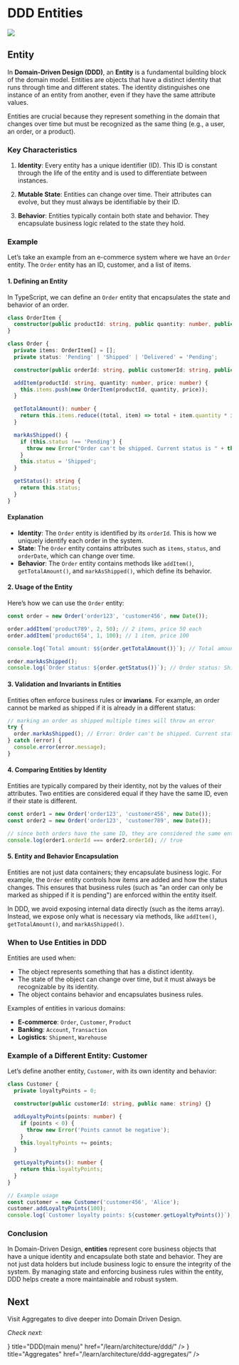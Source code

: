 
# DDD Entities

<img className="rounded-2xl border-2 border-gray-800" src="/assets/read/ddd_entities.png" />

## Entity

In **Domain-Driven Design (DDD)**, an **Entity** is a fundamental building block of the domain model. Entities are objects that have a distinct identity that runs through time and different states. The identity distinguishes one instance of an entity from another, even if they have the same attribute values.

Entities are crucial because they represent something in the domain that changes over time but must be recognized as the same thing (e.g., a user, an order, or a product).

### Key Characteristics
1. **Identity**: Every entity has a unique identifier (ID). This ID is constant through the life of the entity and is used to differentiate between instances.
   
2. **Mutable State**: Entities can change over time. Their attributes can evolve, but they must always be identifiable by their ID.

3. **Behavior**: Entities typically contain both state and behavior. They encapsulate business logic related to the state they hold.

### Example

Let’s take an example from an e-commerce system where we have an `Order` entity. The `Order` entity has an ID, customer, and a list of items.

#### 1. Defining an Entity

In TypeScript, we can define an `Order` entity that encapsulates the state and behavior of an order.

```typescript
class OrderItem {
  constructor(public productId: string, public quantity: number, public price: number) {}
}

class Order {
  private items: OrderItem[] = [];
  private status: 'Pending' | 'Shipped' | 'Delivered' = 'Pending';

  constructor(public orderId: string, public customerId: string, public orderDate: Date) {}

  addItem(productId: string, quantity: number, price: number) {
    this.items.push(new OrderItem(productId, quantity, price));
  }

  getTotalAmount(): number {
    return this.items.reduce((total, item) => total + item.quantity * item.price, 0);
  }

  markAsShipped() {
    if (this.status !== 'Pending') {
      throw new Error("Order can't be shipped. Current status is " + this.status);
    }
    this.status = 'Shipped';
  }

  getStatus(): string {
    return this.status;
  }
}
```

#### Explanation
- **Identity**: The `Order` entity is identified by its `orderId`. This is how we uniquely identify each order in the system.
- **State**: The `Order` entity contains attributes such as `items`, `status`, and `orderDate`, which can change over time.
- **Behavior**: The `Order` entity contains methods like `addItem()`, `getTotalAmount()`, and `markAsShipped()`, which define its behavior.

#### 2. Usage of the Entity

Here’s how we can use the `Order` entity:

```typescript
const order = new Order('order123', 'customer456', new Date());

order.addItem('product789', 2, 50); // 2 items, price 50 each
order.addItem('product654', 1, 100); // 1 item, price 100

console.log(`Total amount: $${order.getTotalAmount()}`); // Total amount: $200

order.markAsShipped();
console.log(`Order status: ${order.getStatus()}`); // Order status: Shipped
```

#### 3. Validation and Invariants in Entities

Entities often enforce business rules or **invarians**. For example, an order cannot be marked as shipped if it is already in a different status:

```typescript
// marking an order as shipped multiple times will throw an error
try {
  order.markAsShipped(); // Error: Order can't be shipped. Current status is Shipped
} catch (error) {
  console.error(error.message);
}
```

#### 4. Comparing Entities by Identity

Entities are typically compared by their identity, not by the values of their attributes. Two entities are considered equal if they have the same ID, even if their state is different.

```typescript
const order1 = new Order('order123', 'customer456', new Date());
const order2 = new Order('order123', 'customer789', new Date());

// since both orders have the same ID, they are considered the same entity
console.log(order1.orderId === order2.orderId); // true
```

#### 5. Entity and Behavior Encapsulation

Entities are not just data containers; they encapsulate business logic. For example, the `Order` entity controls how items are added and how the status changes. This ensures that business rules (such as "an order can only be marked as shipped if it is pending") are enforced within the entity itself.

In DDD, we avoid exposing internal data directly (such as the items array). Instead, we expose only what is necessary via methods, like `addItem()`, `getTotalAmount()`, and `markAsShipped()`.

### When to Use Entities in DDD

Entities are used when:
- The object represents something that has a distinct identity.
- The state of the object can change over time, but it must always be recognizable by its identity.
- The object contains behavior and encapsulates business rules.

Examples of entities in various domains:
- **E-commerce**: `Order`, `Customer`, `Product`
- **Banking**: `Account`, `Transaction`
- **Logistics**: `Shipment`, `Warehouse`

### Example of a Different Entity: Customer

Let’s define another entity, `Customer`, with its own identity and behavior:

```typescript
class Customer {
  private loyaltyPoints = 0;

  constructor(public customerId: string, public name: string) {}

  addLoyaltyPoints(points: number) {
    if (points < 0) {
      throw new Error('Points cannot be negative');
    }
    this.loyaltyPoints += points;
  }

  getLoyaltyPoints(): number {
    return this.loyaltyPoints;
  }
}

// Example usage
const customer = new Customer('customer456', 'Alice');
customer.addLoyaltyPoints(100);
console.log(`Customer loyalty points: ${customer.getLoyaltyPoints()}`); // Customer loyalty points: 100
```

### Conclusion

In Domain-Driven Design, **entities** represent core business objects that have a unique identity and encapsulate both state and behavior. They are not just data holders but include business logic to ensure the integrity of the system. By managing state and enforcing business rules within the entity, DDD helps create a more maintainable and robust system.

## Next

Visit Aggregates to dive deeper into Domain Driven Design.

*Check next:*

<Cards>
  <Card icon={<svg xmlns="http://www.w3.org/2000/svg" width="16" height="16" fill="currentColor" viewBox="0 0 16 16">
    <path d="M14.763.075A.5.5 0 0 1 15 .5v15a.5.5 0 0 1-.5.5h-3a.5.5 0 0 1-.5-.5V14h-1v1.5a.5.5 0 0 1-.5.5h-9a.5.5 0 0 1-.5-.5V10a.5.5 0 0 1 .342-.474L6 7.64V4.5a.5.5 0 0 1 .276-.447l8-4a.5.5 0 0 1 .487.022M6 8.694 1 10.36V15h5zM7 15h2v-1.5a.5.5 0 0 1 .5-.5h2a.5.5 0 0 1 .5.5V15h2V1.309l-7 3.5z"/>
    <path d="M2 11h1v1H2zm2 0h1v1H4zm-2 2h1v1H2zm2 0h1v1H4zm4-4h1v1H8zm2 0h1v1h-1zm-2 2h1v1H8zm2 0h1v1h-1zm2-2h1v1h-1zm0 2h1v1h-1zM8 7h1v1H8zm2 0h1v1h-1zm2 0h1v1h-1zM8 5h1v1H8zm2 0h1v1h-1zm2 0h1v1h-1zm0-2h1v1h-1z"/>
    </svg>} title="DDD(main menu)" href="/learn/architecture/ddd/" />
  <Card icon={<svg xmlns="http://www.w3.org/2000/svg" width="16" height="16" fill="currentColor" viewBox="0 0 16 16">
    <path d="M14.763.075A.5.5 0 0 1 15 .5v15a.5.5 0 0 1-.5.5h-3a.5.5 0 0 1-.5-.5V14h-1v1.5a.5.5 0 0 1-.5.5h-9a.5.5 0 0 1-.5-.5V10a.5.5 0 0 1 .342-.474L6 7.64V4.5a.5.5 0 0 1 .276-.447l8-4a.5.5 0 0 1 .487.022M6 8.694 1 10.36V15h5zM7 15h2v-1.5a.5.5 0 0 1 .5-.5h2a.5.5 0 0 1 .5.5V15h2V1.309l-7 3.5z"/>
    <path d="M2 11h1v1H2zm2 0h1v1H4zm-2 2h1v1H2zm2 0h1v1H4zm4-4h1v1H8zm2 0h1v1h-1zm-2 2h1v1H8zm2 0h1v1h-1zm2-2h1v1h-1zm0 2h1v1h-1zM8 7h1v1H8zm2 0h1v1h-1zm2 0h1v1h-1zM8 5h1v1H8zm2 0h1v1h-1zm2 0h1v1h-1zm0-2h1v1h-1z"/>
    </svg>} title="Aggregates" href="/learn/architecture/ddd-aggregates/" />
</Cards>

<section className="rounded-2xl bg-lines flex mt-10 mb-20 h-20 w-full"></section>

<LatestReadings />
